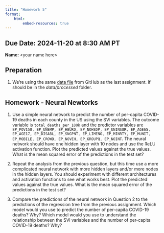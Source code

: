 ```yaml
---
title: "Homework 5"
format: 
    html:
        embed-resources: true
---
```



__Due Date:__ 2024-11-20 at 8:30 AM PT
---


__Name:__ \<your name here\>


## Preparation

1. We're using the same [data file](https://github.com/gabehassler/PRGS-Intro-to-ML-2024/blob/main/data/processed/svi_covid.csv) from GitHub as the last assignment.
If should be in the _data/processed_ folder.



## Homework - Neural Newtorks

1. Use a simple neural network to predict the number of per-capita COVID-19 deaths in each county in the US using the SVI variables.
The outcome variable is `total_deaths_per_100k` and the predictor variables are `EP_POV150, EP_UNEMP, EP_HBURD, EP_NOHSDP, EP_UNINSUR, EP_AGE65, EP_AGE17, EP_DISABL, EP_SNGPNT, EP_LIMENG, EP_MINRTY, EP_MUNIT, EP_MOBILE, EP_CROWD, EP_NOVEH, EP_GROUPQ, EP_NOINT`.
The neural network should have one hidden layer with 10 nodes and use the ReLU activation function.
Plot the predicted values against the true values.
What is the mean squared error of the predictions in the test set?

2. Repeat the analysis from the previous question, but this time use a more complicated neural network with more hidden layers and/or more nodes in the hidden layers.
You should experiment with different architectures and activation functions to see what works best.
Plot the predicted values against the true values.
What is the mean squared error of the predictions in the test set?

3. Compare the predictions of the neural network in Question 2 to the predictions of the regression tree from the previous assignment. Which model would you use to predict the number of per-capita COVID-19 deaths? Why?
Which model would you use to understand the relationship between the SVI variables and the number of per-capita COVID-19 deaths? Why?